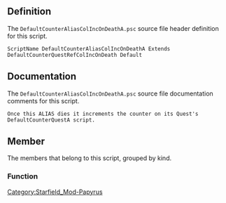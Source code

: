 {{Script_Object_Summary
| title = DefaultCounterAliasColIncOnDeathA
| name = [[SFM:Script-DefaultCounterAliasColIncOnDeathA|DefaultCounterAliasColIncOnDeathA]]
| extends = [[SFM:Script-DefaultCounterQuestRefColIncOnDeath|DefaultCounterQuestRefColIncOnDeath]] → [[SFM:Script-RefCollectionAlias|RefCollectionAlias]] → [[SFM:Script-Alias|Alias]] → [[SFM:Script-ScriptObject|ScriptObject]]
| flags = Default
}}


== Definition ==
The <code>DefaultCounterAliasColIncOnDeathA.psc</code> source file header definition for this script.

<source lang="papyrus">
ScriptName DefaultCounterAliasColIncOnDeathA Extends DefaultCounterQuestRefColIncOnDeath Default
</source>


== Documentation ==
The <code>DefaultCounterAliasColIncOnDeathA.psc</code> source file documentation comments for this script.

<source>
Once this ALIAS dies it increments the counter on its Quest's DefaultCounterQuestA script.
</source>


== Member ==
The members that belong to this script, grouped by kind.

=== Function ===
{{Script_Object_Member_Summary
| title = Increment
| script = [[SFM:Script-DefaultCounterAliasColIncOnDeathA|DefaultCounterAliasColIncOnDeathA]]
| name = [[SFM:Script-DefaultCounterAliasColIncOnDeathA/Increment|Increment]]
| kind = Function
| parameters = ObjectReference akSenderRef
}}


[[Category:Starfield_Mod-Papyrus]]
